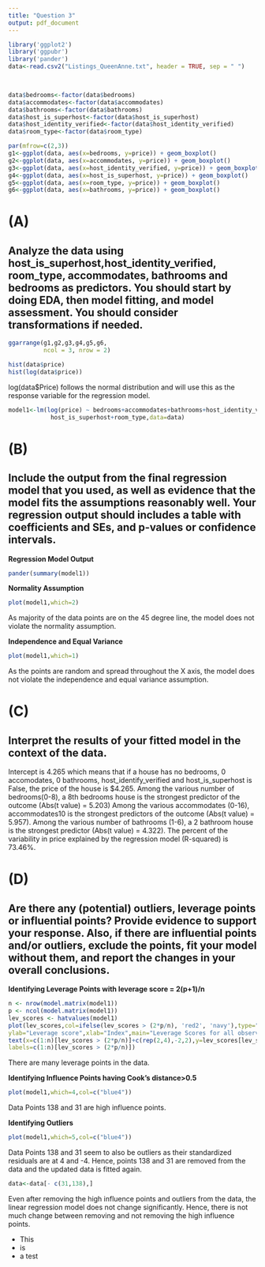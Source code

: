 ```yaml
---
title: "Question 3"
output: pdf_document
---
```


```r
library('ggplot2')
library('ggpubr')
library('pander')
data<-read.csv2("Listings_QueenAnne.txt", header = TRUE, sep = " ")


  
data$bedrooms<-factor(data$bedrooms)
data$accommodates<-factor(data$accommodates)
data$bathrooms<-factor(data$bathrooms)
data$host_is_superhost<-factor(data$host_is_superhost)
data$host_identity_verified<-factor(data$host_identity_verified)
data$room_type<-factor(data$room_type)

par(mfrow=c(2,3))
g1<-ggplot(data, aes(x=bedrooms, y=price)) + geom_boxplot()
g2<-ggplot(data, aes(x=accommodates, y=price)) + geom_boxplot()
g3<-ggplot(data, aes(x=host_identity_verified, y=price)) + geom_boxplot()
g4<-ggplot(data, aes(x=host_is_superhost, y=price)) + geom_boxplot()
g5<-ggplot(data, aes(x=room_type, y=price)) + geom_boxplot()
g6<-ggplot(data, aes(x=bathrooms, y=price)) + geom_boxplot()
```


# **(A)**

## **Analyze the data using host_is_superhost,host_identity_verified, room_type, accommodates, bathrooms and bedrooms as predictors. You should start by doing EDA, then model fitting, and model assessment. You should consider transformations if needed.**

```r
ggarrange(g1,g2,g3,g4,g5,g6, 
          ncol = 3, nrow = 2)
```
```r
hist(data$price)
hist(log(data$price))

```

log(data$Price) follows the normal distribution and will use this as the response variable for the regression model.


```r

model1<-lm(log(price) ~ bedrooms+accommodates+bathrooms+host_identity_verified+
            host_is_superhost+room_type,data=data)
```


# **(B)**

## **Include the output from the final regression model that you used, as well as evidence that the model fits the assumptions reasonably well. Your regression output should includes a table with coefficients and SEs, and p-values or confidence intervals.**

**Regression Model Output**

```r
pander(summary(model1))
```

**Normality Assumption**

```r
plot(model1,which=2)
```
\hfill\break
As majority of the data points are on the 45 degree line, the model does not violate the normality assumption.


**Independence and Equal Variance**


```r
plot(model1,which=1)
```
\hfill\break
As the points are random and spread throughout the X axis, the model does not violate the independence and equal variance assumption.

# **(C)**

## **Interpret the results of your fitted model in the context of the data.**

Intercept is 4.265 which means that if a house has no bedrooms, 0 accomodates, 0 bathrooms, host_identify_verified and host_is_superhost is False, the price of the house is $4.265.
Among the various number of bedrooms(0-8), a 8th bedrooms house is the strongest predictor of the outcome (Abs(t value) = 5.203)
Among the various accommodates (0-16), accommodates10 is the strongest predictors of the outcome (Abs(t value) = 5.957).
Among the various number of bathrooms (1-6), a 2 bathroom house is the strongest predictor (Abs(t value) = 4.322).
The percent of the variability in price explained by the regression model (R-squared) is 73.46%.


# **(D)**

## **Are there any (potential) outliers, leverage points or influential points? Provide evidence to support your response. Also, if there are influential points and/or outliers, exclude the points, fit your model without them, and report the changes in your overall conclusions.**

**Identifying Leverage Points with leverage score = 2(p+1)/n**

```r
n <- nrow(model.matrix(model1))
p <- ncol(model.matrix(model1)) 
lev_scores <- hatvalues(model1)
plot(lev_scores,col=ifelse(lev_scores > (2*p/n), 'red2', 'navy'),type="h",
ylab="Leverage score",xlab="Index",main="Leverage Scores for all observations") 
text(x=c(1:n)[lev_scores > (2*p/n)]+c(rep(2,4),-2,2),y=lev_scores[lev_scores > (2*p/n)],
labels=c(1:n)[lev_scores > (2*p/n)])


```

There are many leverage points in the data.

\hfill\break

**Identifying Influence Points having Cook's distance>0.5**

``` r
plot(model1,which=4,col=c("blue4"))
```

Data Points 138 and 31 are high influence points.

\hfill\break
\hfill\break
**Identifying Outliers**

``` r
plot(model1,which=5,col=c("blue4"))
```

Data Points 138 and 31 seem to also be outliers as their standardized residuals are at 4 and -4. 
Hence, points 138 and 31 are removed from the data and the updated data is fitted again.


```r
data<-data[- c(31,138),]
```

Even after removing the high influence points and outliers from the data, the linear regression model does not change significantly.
Hence, there is not much change between removing and not removing the high influence points.

* This
* is
* a test

